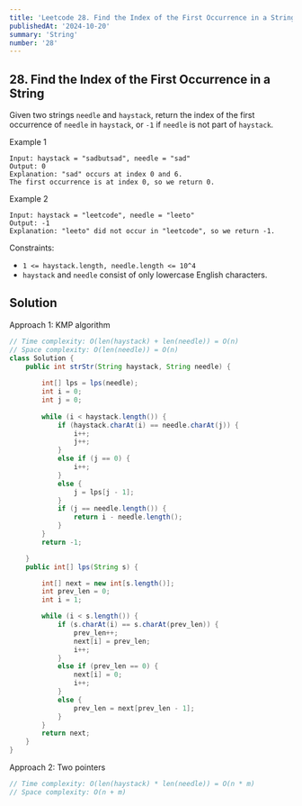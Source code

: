 ```yaml
---
title: 'Leetcode 28. Find the Index of the First Occurrence in a String'
publishedAt: '2024-10-20'
summary: 'String'
number: '28'
---
```


## 28. Find the Index of the First Occurrence in a String

Given two strings `needle` and `haystack`, return the index of the first occurrence of `needle` in `haystack`, or `-1` if `needle` is not part of `haystack`.

Example 1
`````
Input: haystack = "sadbutsad", needle = "sad"
Output: 0
Explanation: "sad" occurs at index 0 and 6.
The first occurrence is at index 0, so we return 0.
`````

Example 2
`````
Input: haystack = "leetcode", needle = "leeto"
Output: -1
Explanation: "leeto" did not occur in "leetcode", so we return -1.
`````

Constraints:

- `1 <= haystack.length, needle.length <= 10^4`
- `haystack` and `needle` consist of only lowercase English characters.

## Solution
Approach 1: KMP algorithm
````JAVA
// Time complexity: O(len(haystack) + len(needle)) = O(n)
// Space complexity: O(len(needle)) = O(n)
class Solution {
    public int strStr(String haystack, String needle) {
        
        int[] lps = lps(needle);
        int i = 0;
        int j = 0;
        
        while (i < haystack.length()) {
            if (haystack.charAt(i) == needle.charAt(j)) {
                i++;
                j++;
            }
            else if (j == 0) {
                i++;
            }
            else {
                j = lps[j - 1];
            }
            if (j == needle.length()) {
                return i - needle.length();
            }
        }
        return -1;

    }
    public int[] lps(String s) {

        int[] next = new int[s.length()];
        int prev_len = 0;
        int i = 1;

        while (i < s.length()) {
            if (s.charAt(i) == s.charAt(prev_len)) {
                prev_len++;
                next[i] = prev_len;
                i++;
            }
            else if (prev_len == 0) {
                next[i] = 0;
                i++;
            }
            else {
                prev_len = next[prev_len - 1];
            }
        }
        return next;
    }
}
````

Approach 2: Two pointers
````JAVA
// Time complexity: O(len(haystack) * len(needle)) = O(n * m)
// Space complexity: O(n + m)
````